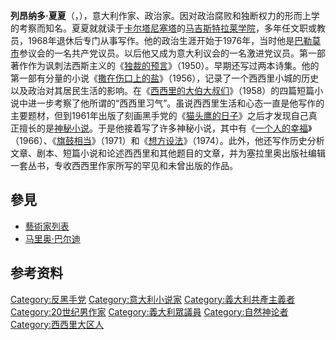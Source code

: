 {{Unreferenced|time=2021-11-03T11:13:02+00:00}}
{{Infobox officeholder
|name             = Leonardo Sciascia
|image            = Leonardo Sciascia.jpg
|office1          = [[众议院_(意大利)|众议院议员]]
|term_start1      = 1979年6月20日
|term_end1        = 1983年7月10日
|constituency_MP2 = {{tsl|en|Southern Italy (European Parliament constituency)||南意大利选区}}
|parliament2      = 欧洲议会
|term_start2      = 1979年6月10日
|term_end2        = 1984年6月16日
|party            = [[意大利共产党|意大利共产党]]<br>{{small|(1975–1977)}}<br>{{tsl|en|Radical Party (Italy)||Radical Party}}<ref>{{cite book|title=Leonardo Sciascia deputato radicale 1978–1983|author=Lanfranco Palazzolo|publisher=Kaos|date= 2004-01-01}}</ref><br>{{small|(1979–1984)}}
|profession       = 作家、小说家、记者、政治活动家
| birthdate    = {{birth date|1921|1|8|mf=y}}
| birthplace   = [[義大利王國_(1861年－1946年)|意大利王国]][[阿格里真托|阿格里真托]][[拉卡尔穆托|拉卡尔穆托]]
| deathdate    = {{death date and age|1989|11|20|1921|1|8|mf=y}}
| deathplace   = [[意大利|意大利]][[巴勒莫|巴勒莫]]
}}

'''列昂纳多·夏夏'''（{{lang-it|Leonardo Sciascia}}，{{bd|1921年|1月8日|1989年|11月20日}}），意大利作家、政治家。因对政治腐败和独断权力的形而上学的考察而知名。夏夏就就读于[[卡尔塔尼塞塔|卡尔塔尼塞塔]]的[[马吉斯特拉莱学院|马吉斯特拉莱学院]]，多年任文职或教员，1968年退休后专门从事写作。他的政治生涯开始于1976年，当时他是[[巴勒莫市|巴勒莫市]]参议会的一名共产党议员。以后他又成为意大利议会的一名激进党议员。第一部著作作为讽刺法西斯主义的《[[独裁的预言|独裁的预言]]》（1950）。早期还写过两本诗集。他的第一部有分量的小说《[[撒在伤口上的盐|撒在伤口上的盐]]》（1956），记录了一个西西里小城的历史以及政治对其居民生活的影响。在《[[西西里的大伯大叔们|西西里的大伯大叔们]]》（1958）的四篇短篇小说中进一步考察了他所谓的“西西里习气”。虽说西西里生活和心态一直是他写作的主要题材，但到1961年出版了刻画黑手党的《[[猫头鹰的日子|猫头鹰的日子]]》之后才发现自己真正擅长的是[[神秘小说|神秘小说]]。于是他接着写了许多神秘小说，其中有《[[一个人的幸福|一个人的幸福]]》（1966）、《[[旗鼓相当|旗鼓相当]]》（1971）和《[[想方设法|想方设法]]》（1974）。此外，他还写作历史分析文章、剧本、短篇小说和论述西西里和其他题目的文章，并为塞拉里奥出版社编辑一套丛书，专收西西里作家所写的罕见和未曾出版的作品。

== 參見 ==
* [[藝術家列表|藝術家列表]]
* [[马里奥·巴尔迪|马里奥·巴尔迪]]

==参考资料==
{{refs}}

{{wikiquotelang|it|Leonardo Sciascia}}
{{Authority control}}
{{DEFAULTSORT:sciascia}}
[[Category:反黑手党|Category:反黑手党]]
[[Category:意大利小说家|Category:意大利小说家]]
[[Category:義大利共產主義者|Category:義大利共產主義者]]
[[Category:20世纪男作家|Category:20世纪男作家]]
[[Category:義大利眾議員|Category:義大利眾議員]]
[[Category:自然神论者|Category:自然神论者]]
[[Category:西西里大区人|Category:西西里大区人]]